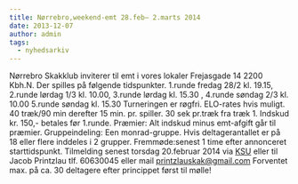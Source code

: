 ```yaml
---
title: Nørrebro,weekend-emt 28.feb– 2.marts 2014
date: 2013-12-07
author: admin
tags:
  - nyhedsarkiv
---
```


Nørrebro Skakklub inviterer til emt i vores lokaler Frejasgade 14 2200 Kbh.N. Der spilles på følgende tidspunkter. 1.runde fredag 28/2 kl. 19.15, 2.runde lørdag 1/3 kl. 10.00, 3.runde lørdag kl. 15.30 , 4.runde søndag 2/3 kl. 10.00 5.runde søndag kl. 15.30 Turneringen er røgfri. ELO-rates hvis muligt. 40 træk/90 min derefter 15 min. pr. spiller. 30 sek pr.træk fra træk 1. Indskud kr. 150,- betales før 1.runde. Præmier: Alt indskud minus emt-afgift går til præmier. Gruppeindeling: Een monrad-gruppe. Hvis deltagerantallet er på 18 eller flere inddeles i 2 grupper. Fremmøde:senest 1 time efter annonceret starttidspunkt. Tilmelding senest torsdag 20.februar 2014 via [KSU](http://ksu.dk/kalender/dotnet/viskalender.aspx?id=1290) eller til Jacob Printzlau tlf. 60630045 eller mail printzlauskak@gmail.com Forventet max. på ca. 30 deltagere efter princippet først til mølle!
